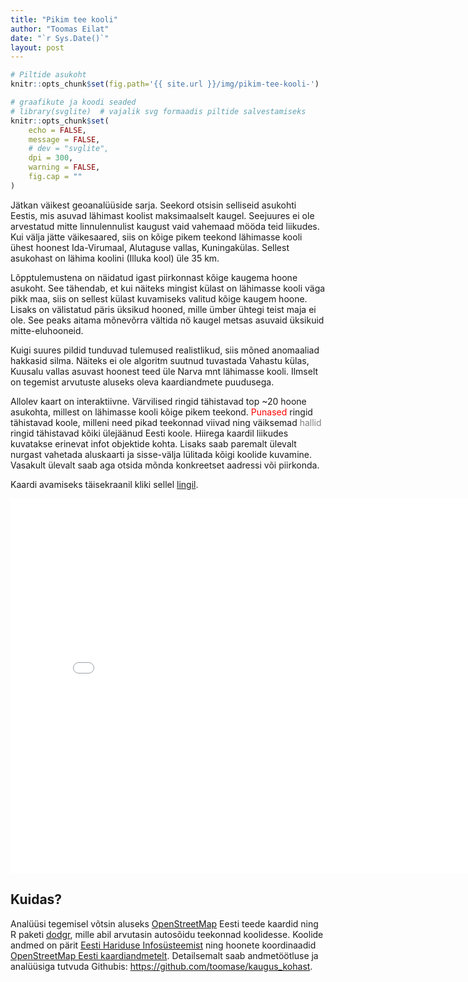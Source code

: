 ```yaml
---
title: "Pikim tee kooli"
author: "Toomas Eilat"
date: "`r Sys.Date()`"
layout: post
---
```


```r
# Piltide asukoht
knitr::opts_chunk$set(fig.path='{{ site.url }}/img/pikim-tee-kooli-')
```

```r
# graafikute ja koodi seaded
# library(svglite)  # vajalik svg formaadis piltide salvestamiseks
knitr::opts_chunk$set(
    echo = FALSE, 
    message = FALSE,
    # dev = "svglite",
    dpi = 300,
    warning = FALSE,
    fig.cap = ""
)
```

Jätkan väikest geoanalüüside sarja. Seekord otsisin selliseid asukohti Eestis, mis asuvad lähimast koolist maksimaalselt kaugel. Seejuures ei ole arvestatud mitte linnulennulist kaugust vaid vahemaad mööda teid liikudes. Kui välja jätte väikesaared, siis on kõige pikem teekond lähimasse kooli ühest hoonest Ida-Virumaal, Alutaguse vallas, Kuningakülas. Sellest asukohast on lähima koolini (Illuka kool) üle 35 km.

Lõpptulemustena on näidatud igast piirkonnast kõige kaugema hoone asukoht. See tähendab, et kui näiteks mingist külast on lähimasse kooli väga pikk maa, siis on sellest külast kuvamiseks valitud kõige kaugem hoone. Lisaks on välistatud päris üksikud hooned, mille ümber ühtegi teist maja ei ole. See peaks aitama mõnevõrra vältida nö kaugel metsas asuvaid üksikuid mitte-eluhooneid.

Kuigi suures pildid tunduvad tulemused realistlikud, siis mõned anomaaliad hakkasid silma. Näiteks ei ole algoritm suutnud tuvastada Vahastu külas, Kuusalu vallas asuvast hoonest teed üle Narva mnt lähimasse kooli. Ilmselt on tegemist arvutuste aluseks oleva kaardiandmete puudusega.

Allolev kaart on interaktiivne. Värvilised ringid tähistavad top ~20 hoone asukohta, millest on lähimasse kooli kõige pikem teekond. <span style="color:red">Punased</span> ringid tähistavad koole, milleni need pikad teekonnad viivad ning väiksemad <span style="color:grey">hallid</span> ringid tähistavad kõiki ülejäänud Eesti koole. Hiirega kaardil liikudes kuvatakse erinevat infot objektide kohta. Lisaks saab paremalt ülevalt nurgast vahetada aluskaarti ja sisse-välja lülitada kõigi koolide kuvamine. Vasakult ülevalt saab aga otsida mõnda konkreetset aadressi või piirkonda.

Kaardi avamiseks täisekraanil kliki sellel <a href="http://eilat.ee/files/pikim_tee_kooli.html" target="_blank">lingil</a>.

<iframe frameborder="0" width="800" height="600" 
        sandbox="allow-same-origin allow-scripts"
        scrolling="no" seamless="seamless"
        src="/files/pikim_tee_kooli.html">
</iframe>


## Kuidas?
Analüüsi tegemisel võtsin aluseks [OpenStreetMap](https://www.openstreetmap.org/) Eesti teede kaardid ning R paketi [dodgr](https://github.com/ATFutures/dodgr), mille abil arvutasin autosõidu teekonnad koolidesse. Koolide andmed on pärit [Eesti Hariduse Infosüsteemist](https://koolikaart.hm.ee/) ning hoonete koordinaadid [OpenStreetMap Eesti kaardiandmetelt](http://download.geofabrik.de/europe/estonia.html). Detailsemalt saab andmetöötluse ja analüüsiga tutvuda Githubis:  [https://github.com/toomase/kaugus_kohast](https://github.com/toomase/kaugus_kohast).